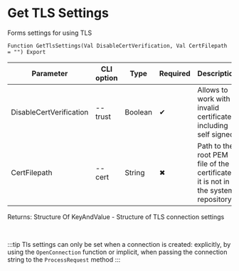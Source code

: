 ﻿---
sidebar_position: 9
---


# Get TLS Settings
 Forms settings for using TLS



`Function GetTlsSettings(Val DisableCertVerification, Val CertFilepath = "") Export`

  | Parameter | CLI option | Type | Required | Description |
  |-|-|-|-|-|
  | DisableCertVerification | --trust | Boolean | &#x2714; | Allows to work with invalid certificates, including self signed |
  | CertFilepath | --cert | String | &#x2716; | Path to the root PEM file of the certificate if it is not in the system repository |

  
  Returns:  Structure Of KeyAndValue - Structure of TLS connection settings

<br/>

:::tip
Tls settings can only be set when a connection is created: explicitly, by using the `OpenConnection` function or implicit, when passing the connection string to the `ProcessRequest` method
:::
<br/>



```bsl title="1C:Enterprise/OneScript code example"

```
 





